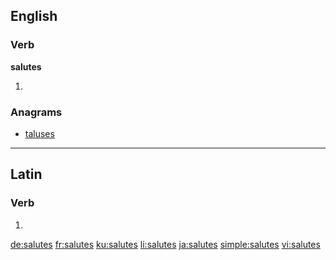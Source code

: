 ==English==

===Verb===
'''salutes'''

# {{third-person singular of|salute}}

===Anagrams===
* [[taluses#English|taluses]]

----

==Latin==

===Verb===
{{la-verb-form|salūtēs}}

# {{conjugation of|saluto|salūtō|2|s|pres|act|sub|lang=la}}

[[de:salutes]]
[[fr:salutes]]
[[ku:salutes]]
[[li:salutes]]
[[ja:salutes]]
[[simple:salutes]]
[[vi:salutes]]